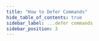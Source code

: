 ```yaml
---
title: "How to Defer Commands"
hide_table_of_contents: true
sidebar_label: ...defer commands
sidebar_position: 3
---
```





<LanguageSwitcher supportedLanguages={supportedLanguages} />

<LanguageContent language="csharp">
   <DeferOperationsCsharp />
</LanguageContent>

<LanguageContent language="java">
   <DeferOperationsJava />
</LanguageContent>

<LanguageContent language="python">
   <DeferOperationsPython />
</LanguageContent>

<LanguageContent language="php">
   <DeferOperationsPhp />
</LanguageContent>

<LanguageContent language="nodejs">
   <DeferOperationsNodejs />
</LanguageContent>


<!---
### Session
- [What is a Session and How Does it Work](../../../client-api/session/what-is-a-session-and-how-does-it-work)
- [Storing Entities](../../../client-api/session/storing-entities)
- [Saving Changes](../../../client-api/session/saving-changes)


-->